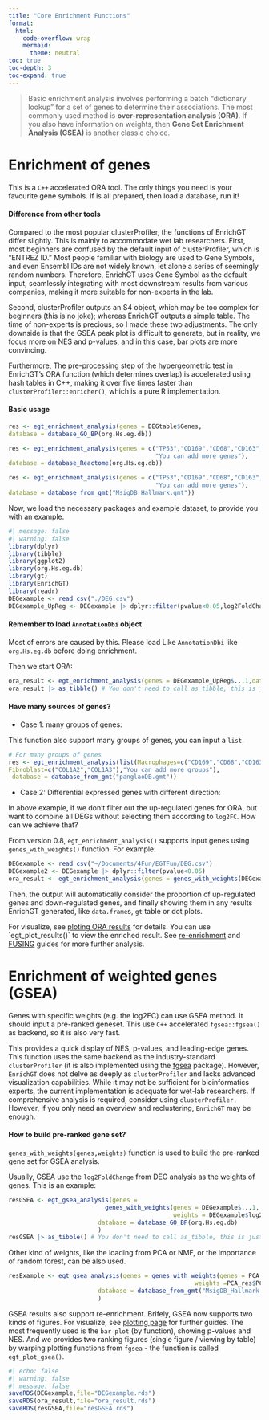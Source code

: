 ```yaml
---
title: "Core Enrichment Functions"
format: 
  html:
    code-overflow: wrap
    mermaid: 
      theme: neutral
toc: true
toc-depth: 3
toc-expand: true
---
```


> Basic enrichment analysis involves performing a batch “dictionary lookup” for a set of genes to determine their associations. The most commonly used method is **over-representation analysis (ORA)**. If you also have information on weights, then **Gene Set Enrichment Analysis (GSEA)** is another classic choice.

# Enrichment of genes

This is a `C++` accelerated ORA tool. The only things you need is your favourite gene symbols. If is all prepared, then load a database, run it!

::: {.callout-note collapse="true"}
#### Difference from other tools

Compared to the most popular clusterProfiler, the functions of EnrichGT differ slightly. This is mainly to accommodate wet lab researchers. First, most beginners are confused by the default input of clusterProfiler, which is “ENTREZ ID.” Most people familiar with biology are used to Gene Symbols, and even Ensembl IDs are not widely known, let alone a series of seemingly random numbers. Therefore, EnrichGT uses Gene Symbol as the default input, seamlessly integrating with most downstream results from various companies, making it more suitable for non-experts in the lab.

Second, clusterProfiler outputs an S4 object, which may be too complex for beginners (this is no joke); whereas EnrichGT outputs a simple table. The time of non-experts is precious, so I made these two adjustments. The only downside is that the GSEA peak plot is difficult to generate, but in reality, we focus more on NES and p-values, and in this case, bar plots are more convincing.

Furthermore, The pre-processing step of the hypergeometric test in EnrichGT’s ORA function (which determines overlap) is accelerated using hash tables in C++, making it over five times faster than `clusterProfiler::enricher()`, which is a pure R implementation.
:::

::: {.callout-note collapse="true"}
#### Basic usage

``` r
res <- egt_enrichment_analysis(genes = DEGtable$Genes,
database = database_GO_BP(org.Hs.eg.db))

res <- egt_enrichment_analysis(genes = c("TP53","CD169","CD68","CD163",
                                         "You can add more genes"),
database = database_Reactome(org.Hs.eg.db))

res <- egt_enrichment_analysis(genes = c("TP53","CD169","CD68","CD163",
                                         "You can add more genes"),
database = database_from_gmt("MsigDB_Hallmark.gmt"))
```
:::

Now, we load the necessary packages and example dataset, to provide you with an example.

```r
#| message: false
#| warning: false
library(dplyr)
library(tibble)
library(ggplot2)
library(org.Hs.eg.db)
library(gt)
library(EnrichGT)
library(readr)
DEGexample <- read_csv("./DEG.csv")
DEGexample_UpReg <- DEGexample |> dplyr::filter(pvalue<0.05,log2FoldChange>0.7)
```

::: callout-important
#### Remember to load `AnnotationDbi` object

Most of errors are caused by this. Please load Like `AnnotationDbi` like `org.Hs.eg.db` before doing enrichment.
:::

Then we start ORA:

```r
ora_result <- egt_enrichment_analysis(genes = DEGexample_UpReg$...1,database = database_GO_BP(org.Hs.eg.db))
ora_result |> as_tibble() # You don't need to call as_tibble, this is just for better printing
```

::: callout-tip
#### Have many sources of genes?

-   Case 1: many groups of genes:

This function also support many groups of genes, you can input a `list`.

``` r
# For many groups of genes
res <- egt_enrichment_analysis(list(Macrophages=c("CD169","CD68","CD163"),
Fibroblast=c("COL1A2","COL1A3"),"You can add more groups"),
 database = database_from_gmt("panglaoDB.gmt"))
```

-   Case 2: Differential expressed genes with different direction:

In above example, if we don't filter out the up-regulated genes for ORA, but want to combine all DEGs without selecting them according to `log2FC`. How can we achieve that?

From version 0.8, `egt_enrichment_analysis()` supports input genes using `genes_with_weights()` function. For example:

``` r
DEGexample <- read_csv("~/Documents/4Fun/EGTFun/DEG.csv")
DEGexample2 <- DEGexample |> dplyr::filter(pvalue<0.05)
ora_result <- egt_enrichment_analysis(genes = genes_with_weights(DEGexample2$...1,DEGexample2$log2FoldChange), database = database_GO_BP(org.Hs.eg.db))
```

Then, the output will automatically consider the proportion of up-regulated genes and down-regulated genes, and finally showing them in any results EnrichGT generated, like `data.frame`s, `gt` table or dot plots.
:::

For visualize, see [ploting ORA results](visualize.qmd) for details. You can use \`egt_plot_results()\` to view the enriched result. See [re-enrichment](re_enrichment.qmd) and [FUSING](fusing.qmd) guides for more further analysis.

# Enrichment of weighted genes (GSEA)

Genes with specific weights (e.g. the log2FC) can use GSEA method. It should input a pre-ranked geneset. This use `C++` accelerated `fgsea::fgsea()` as backend, so it is also very fast.

This provides a quick display of NES, p-values, and leading-edge genes. This function uses the same backend as the industry-standard `clusterProfiler` (it is also implemented using the [fgsea](https://github.com/ctlab/fgsea) package). However, `EnrichGT` does not delve as deeply as `clusterProfiler` and lacks advanced visualization capabilities. While it may not be sufficient for bioinformatics experts, the current implementation is adequate for wet-lab researchers. If comprehensive analysis is required, consider using `clusterProfiler.` However, if you only need an overview and reclustering, `EnrichGT` may be enough.

::: callout-note
#### How to build pre-ranked gene set?

`genes_with_weights(genes,weights)` function is used to build the pre-ranked gene set for GSEA analysis.
:::

Usually, GSEA use the `log2FoldChange` from DEG analysis as the weights of genes. This is an example:

```r
resGSEA <- egt_gsea_analysis(genes = 
                           genes_with_weights(genes = DEGexample$...1, 
                                              weights = DEGexample$log2FoldChange),
                         database = database_GO_BP(org.Hs.eg.db)
                         )
resGSEA |> as_tibble() # You don't need to call as_tibble, this is just for better printing
```

Other kind of weights, like the loading from PCA or NMF, or the importance of random forest, can be also used.

``` r
resExample <- egt_gsea_analysis(genes = genes_with_weights(genes = PCA_res$genes,
                                                    weights =PCA_res$PC1_loading),
                         database = database_from_gmt("MsigDB_Hallmark.gmt")
                         )
```

GSEA results also support re-enrichment. Brifely, GSEA now supports two kinds of figures. For visualize, see [plotting page](visualize.qmd) for further guides. The most frequently used is the `bar plot` (by function), showing p-values and NES. And we provides two ranking figures (single figure / viewing by table) by warping plotting functions from `fgsea` - the function is called `egt_plot_gsea()`. 

```r
#| echo: false
#| warning: false
#| message: false
saveRDS(DEGexample,file="DEGexample.rds")
saveRDS(ora_result,file="ora_result.rds")
saveRDS(resGSEA,file="resGSEA.rds")
```